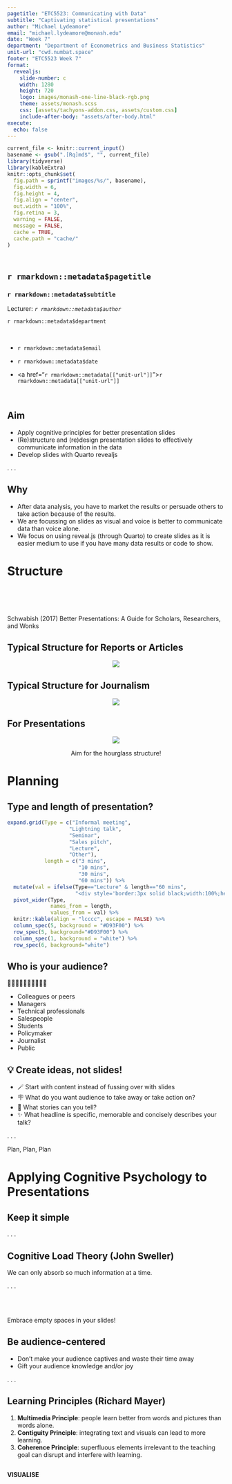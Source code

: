 ```yaml
---
pagetitle: "ETC5523: Communicating with Data"
subtitle: "Captivating statistical presentations"
author: "Michael Lydeamore"
email: "michael.lydeamore@monash.edu"
date: "Week 7"
department: "Department of Econometrics and Business Statistics"
unit-url: "cwd.numbat.space"
footer: "ETC5523 Week 7"
format: 
  revealjs:
    slide-number: c
    width: 1280
    height: 720
    logo: images/monash-one-line-black-rgb.png
    theme: assets/monash.scss
    css: [assets/tachyons-addon.css, assets/custom.css]
    include-after-body: "assets/after-body.html"
execute:
  echo: false
---
```


```r
current_file <- knitr::current_input()
basename <- gsub(".[Rq]md$", "", current_file)
library(tidyverse)
library(kableExtra)
knitr::opts_chunk$set(
  fig.path = sprintf("images/%s/", basename),
  fig.width = 6,
  fig.height = 4,
  fig.align = "center",
  out.width = "100%",
  fig.retina = 3,
  warning = FALSE,
  message = FALSE,
  cache = TRUE,
  cache.path = "cache/"
)
```

## <br>[`r rmarkdown::metadata$pagetitle`]{.monash-blue} {#etc5523-title background-image="images/bg-01.png"}

### `r rmarkdown::metadata$subtitle`

Lecturer: *`r rmarkdown::metadata$author`*

`r rmarkdown::metadata$department`

::: tl
<br>

<ul class="fa-ul">

<li>

[<i class="fas fa-envelope"></i>]{.fa-li}`r rmarkdown::metadata$email`

</li>

<li>

[<i class="fas fa-calendar-alt"></i>]{.fa-li} `r rmarkdown::metadata$date`

</li>

<li>

[<i class="fa-solid fa-globe"></i>]{.fa-li}<a href="`r rmarkdown::metadata[["unit-url"]]`">`r rmarkdown::metadata[["unit-url"]]`</a>

</li>

</ul>

<br>
:::




## {#aim}

::: {.callout-important }

## Aim

::: incremental

* Apply cognitive principles for better presentation slides
* (Re)structure and (re)design presentation slides to effectively communicate information in the data
* Develop slides with Quarto revealjs

:::

:::

. . . 

::: {.callout-tip }

## Why

::: incremental

* After data analysis, you have to market the results or persuade others to take action because of the results.
* We are focussing on slides as visual and voice is better to communicate data than voice alone. 
* We focus on using reveal.js (through Quarto) to create slides as it is easier medium to use if you have many data results or code to show.

:::
:::

# Structure {background-color=#006DAE}


::: {.monash-gray10 .f4 .footnote}

<br><br><br>

Schwabish (2017) Better Presentations: A Guide for Scholars, Researchers, and Wonks

:::

## Typical Structure for Reports or Articles

<center>
<img src="images/lecture-07/paper-pyramid.svg">
</center>



## Typical Structure for Journalism

<center>
<img src="images/lecture-07/journalism-pyramid.svg">
</center>


## For Presentations

<center>
<img src="images/lecture-07/presentation-hourglass.svg">

[Aim for the [hourglass structure]{.monash-blue}!]{.f1}

</center>


# Planning {background-color=#006DAE}

## Type and length of presentation?

```r
expand.grid(Type = c("Informal meeting", 
                    "Lightning talk",
                    "Seminar",
                    "Sales pitch",
                    "Lecture",
                    "Other"),
            length = c("3 mins", 
                       "10 mins", 
                       "30 mins", 
                       "60 mins")) %>%
  mutate(val = ifelse(Type=="Lecture" & length=="60 mins",
                      "<div style='border:3px solid black;width:100%;height:100%;'>✓</div>", " ")) %>% 
  pivot_wider(Type, 
              names_from = length, 
              values_from = val) %>% 
  knitr::kable(align = "lcccc", escape = FALSE) %>% 
  column_spec(5, background = "#D93F00") %>% 
  row_spec(5, background="#D93F00") %>% 
  column_spec(1, background = "white") %>% 
  row_spec(6, background="white") 
```




## Who is your audience?

🧑‍🚒🧑‍🚀👩‍🎨👩‍💻👩‍🌾

* Colleagues or peers
* Managers
* Technical professionals
* Salespeople
* Students
* Policymaker
* Journalist
* Public

## 💡 Create ideas, not slides!

::: incremental

* 🪄 Start with content instead of fussing over with slides
* 🪧 What do you want audience to take away or take action on?
* 📘 What stories can you tell?
* ✨ What headline is specific, memorable and concisely describes your talk?

:::

. . . 

::: {.center .f1}

Plan[, Plan]{.fragment}[, Plan]{.fragment}

:::


# Applying [Cognitive Psychology]{.monash-gray10} to Presentations {background="#006DAE"}

## Keep it simple

. . . 

::: callout-note

## Cognitive Load Theory (John Sweller)

We can only absorb so much information at a time. 

:::

. . . 


<br><br>

Embrace [empty spaces]{.f-headline} in your slides!


## Be audience-centered

::: incremental
* Don't make your audience captives and waste their time away <i class="fa-solid fa-handcuffs"></i>
* Gift your audience knowledge and/or joy <i class="fa-solid fa-face-smile"></i>
:::

. . . 

::: callout-note

## Learning Principles (Richard Mayer)

::: incremental

1. [**Multimedia Principle**]{.monash-blue2}: people learn better from words and pictures than words alone.
2. [**Contiguity Principle**]{.monash-green2}: integrating text and visuals can lead to more learning.
3. [**Coherence Principle**]{.monash-orange2}: superfluous elements irrelevant to the teaching goal can disrupt and interfere with learning.

:::

:::


## {}


::: {.center .monash-bg-blue  style="height:30%;width:100%;vertical-align: middle;"}

::: {.vcenter .f-headline .monash-white}

**VISUALISE**

:::

:::


::: {.center .monash-bg-green2 .fragment style="height:30%;width:100%;vertical-align: middle; "}

::: {.vcenter .f-headline .monash-white}

**UNIFY**

:::

:::


::: {.center .monash-bg-orange2 .fragment  style="height:30%;width:100%;vertical-align: middle;"}

::: {.vcenter .f-headline .monash-white}

**FOCUS**

:::

:::


## Color 

::: incremental

* [**Visualise**.]{.monash-blue} Color matters so select carefully and strategically.
* [**Unify**.]{.monash-green2} Be consistent with color use throughout the presentation.
* [**Focus**.]{.monash-orange2} use color to draw your audience's attention to specific parts of your slides

:::


::: flex


![](images/lecture-07/ex1-1.png){.ba width="30%" .pa3 .fragment}
![](images/lecture-07/ex1-2.png){.ba width="30%" .pa3 .fragment}
![](images/lecture-07/ex1-3.png){.ba width="30%" .pa3 .fragment}

:::

## Type


::: incremental

* [**Visualise**.]{.monash-blue} Consider choices for text carefully.
* [**Unify**.]{.monash-green2} Be consistent with your use of type, e.g. use only 1-2 fonts for slides. 
* [**Focus**.]{.monash-orange2} Use large text sizes. Minimum font size of 28 points is recommended.

:::


::: flex


![](images/lecture-07/ex1-3.png){.ba width="30%" .pa3 .fragment}
![](images/lecture-07/ex2-2.png){.ba width="30%" .pa3 .fragment}
![](images/lecture-07/ex2-3.png){.ba width="30%" .pa3 .fragment}

:::


## Text Slides


::: incremental

* [**Visualise**.]{.monash-blue} When possible, convert text to visuals.
* [**Unify**.]{.monash-green2} Maintain consistency across presentation using similar layouts and structure.
* [**Focus**.]{.monash-orange2} Use hierarchy and layering technique to direct audience's attention.

:::


## Data Visualisation Slides

::: incremental

* [**Visualise**.]{.monash-blue} Make use of preattentive processing and other cognitive principles to make it easier for the audience to absorb the information in the data.
* [**Unify**.]{.monash-green2} Link text and visuals, e.g. legends directly in graphs.
* [**Focus**.]{.monash-orange2} Remove or minimise non-essential elements.

:::

## Image Slides


::: incremental

* [**Visualise**.]{.monash-blue} Use large, high resolution images that fill entire slide.
* [**Unify**.]{.monash-green2} Be consistent in image use across slides.
* [**Focus**.]{.monash-orange2} Link text and images to draw audience's attention.

:::

## Panini World Cup sticker album

Collecting and completing the official Panini Fifa World Cup Qatar 2022 album will cost fans an average of about £870.

Panini, which first produced a World Cup sticker album for the 1970 tournament in Mexico, has priced five-sticker packs for the Qatar 2022 album at 90p each. That is a 12.5% increase on the 80p cost of a five-sticker pack for the Russia 2018 album. For Euro 2016 a pack cost 50p.

<img src="images/lecture-07/panini.png" style="float:right" height="250px">


::: aside

Original story and image from [The Guardian](https://www.theguardian.com/business/2022/aug/31/inflation-pushes-average-cost-of-filling-panini-2022-world-cup-sticker-album-to-870-pounds-football).

:::

## Inflation increases cost of World Cup sticker

Average cost of completing Panini Fifa World Cup Qatar 2022 album is now £870.

<img src="images/lecture-07/panini.png" style="float:right" height="250px">
```r
#| echo: false
tibble(fifa = c("2016 Euro", "2018 Russia", "2022 Qatar"),
       cost = c(50, 80, 90)) %>% 
  ggplot(aes(fifa, cost)) +
  geom_point() + 
  geom_line(aes(group = 1)) +
  labs(x = "Fifa World Cup", y = "Cost of a sticker pack (p)")
```





::: aside

Original story and image from [The Guardian](https://www.theguardian.com/business/2022/aug/31/inflation-pushes-average-cost-of-filling-panini-2022-world-cup-sticker-album-to-870-pounds-football).

:::

## {background-image="images/lecture-07/panini.png"}

::: {.monash-bg-white .pa3 style="opacity:0.85;" .w-80}

[**Inflation increases cost of World Cup sticker**]{.f1}

Average cost of completing Panini Fifa World Cup Qatar 2022 album is now **£870**.



:::

```r
```


::: {.aside }

[Original story and image from [The Guardian](https://www.theguardian.com/business/2022/aug/31/inflation-pushes-average-cost-of-filling-panini-2022-world-cup-sticker-album-to-870-pounds-football).]{.monash-white .monash-bg-black style="opacity:0.65" .pa3}

:::



## Inflation increases cost of World Cup sticker

Average cost of completing Panini Fifa World Cup Qatar 2022 album is now **£870**.

<img src="images/lecture-07/fifa.jpg" class="absolute right-0 bottom-0" height="400px">

```r
#| echo: false
tibble(fifa = c("2016 Euro", "2018 Russia", "2022 Qatar"),
       cost = c(50, 80, 90)) %>% 
  ggplot(aes(fifa, cost)) +
  geom_point() + 
  geom_line(aes(group = 1)) +
  labs(x = "Fifa World Cup", y = "Cost of a sticker pack (p)") +
  theme_classic() +
  geom_text(data = ~filter(.x, cost==90),
            aes(label = "90p"), nudge_x = 0.2)

```


::: {.aside }

Original story from [The Guardian](https://www.theguardian.com/business/2022/aug/31/inflation-pushes-average-cost-of-filling-panini-2022-world-cup-sticker-album-to-870-pounds-football) and image from eBay.

:::



## Data Slides

::: incremental

* Data slides are not about the data but the **meaning of the data**
* **Avoid decorating data**
* **Articulate the conclusions** you want your audience to adopt

:::

. . . 

[1]{style="border-radius:50%;background:#006DAE;color:white;width:1.2em;height:1.2em;display:inline-block;text-align:center;font-weight:bold;padding-bottom:3px;"} Tell the truth 

. . . 

[2]{style="border-radius:50%;background:#006DAE;color:white;width:1.2em;height:1.2em;display:inline-block;text-align:center;font-weight:bold;padding-bottom:3px;"} Get to the point   

. . . 

[3]{style="border-radius:50%;background:#006DAE;color:white;width:1.2em;height:1.2em;display:inline-block;text-align:center;font-weight:bold;padding-bottom:3px;"} Highlight what's important 

. . . 

  
[4]{style="border-radius:50%;background:#006DAE;color:white;width:1.2em;height:1.2em;display:inline-block;text-align:center;font-weight:bold;padding-bottom:3px;"} Keep it simple  





# The 3-second rule 

The message should be effectively processed in 3 seconds


. . . 

[Don't take it as an absolute rule!]{.monash-red2}

# The technical nitty gritty {background="#006DAE"}


## Technical set-ups and tools

::: incremental

* Aspect ratio (4:3 or 16:9)
* Adaptors (HDMI, VGA, DVI, etc)
* USB Drive 
* Sound 
* Other

:::

## Presentation Software Tools

::: incremental

* Powerpoint (Microsoft) or Keynote (Apple)
* Canva 
* Google Slides
* Beamer (LaTeX)
* [Reveal.js](https://revealjs.com/) (HTML)
  - [via online editor](https://slides.com/)
  - [via Quarto](https://quarto.org/docs/presentations/revealjs/)

:::

# Reveal.js with Quarto {background="#006DAE"}

## These slides are made with reveal.js via Quarto! 

::: flex


::: w-50


```r
cat(readLines("lecture-07.qmd"), sep = "\n")
```


::: fragment

All lecture slides Qmd files are [here](https://github.com/numbats/cwd/tree/master/lectures).

:::

:::

::: {.w-50 .pl3}


<iframe src="lecture-07.html" width="100%" height="350px"></iframe>

:::

:::

## Reveal.js with Quarto 

::: incremental

* ... **is just markdown** with some more special syntax
* E.g. a first or second level header (`#` or `##`) or `---` starts a new slide.
* E.g. column layouts:

::: fragment
```
:::: {.columns}

::: {.column width="40%"}
Left column
:::

::: {.column width="60%"}
Right column
:::

::::
```
:::
:::

## {}

<iframe src="https://quarto.org/docs/presentations/revealjs/" width="100%" height="600px"></iframe>


## Week 7 Lesson 


::: callout-important

## Summary

* We looked at some cogntive principles for better presentation slides
* We reviewed some slide structure and design to make communication more effective 
* We looked at how to develop slides using Quarto revealjs

:::

## Week 7 Lesson 

::: callout-tip

## Resources


Note: the books below are freely available online via Monash Library.

* [Better Presentations: A Guide for Scholars, Researchers, and Wonks by Jonathan Schwabish](https://ebookcentral.proquest.com/lib/monash/detail.action?docID=4723060&pq-origsite=primo)
* [The Craft of Scientific Presentations by Michael Alley](https://link.springer.com/book/10.1007/978-1-4419-8279-7)
* [slide:ology by Nancy Duarte](https://ebookcentral.proquest.com/lib/monash/detail.action?docID=540362)<sup>*</sup>

Note: the book below is not available on Monash library. 

* Presentation zen: simple idea on presentation design and delivery by Garr Reynolds<sup>*</sup>

[<sup>*</sup> These books are made more for corporate presentations and some advice are not suitable for technical presentations.]{.f4}

:::
